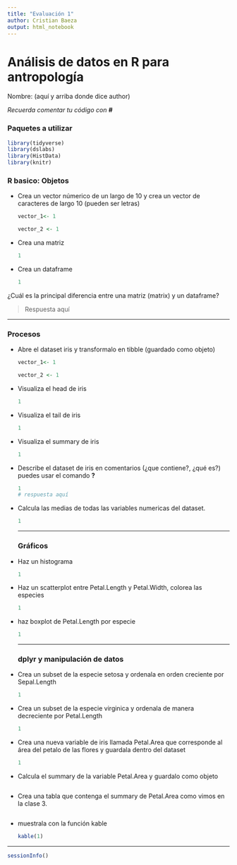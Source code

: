```yaml
---
title: "Evaluación 1"
author: Cristian Baeza
output: html_notebook
---
```


# Análisis de datos en R para antropología

Nombre: (aquí y arriba donde dice author)

*Recuerda comentar tu código con* **\#**

### Paquetes a utilizar

```r
library(tidyverse)
library(dslabs)
library(HistData)
library(knitr)
```

### R basico: Objetos

-   Crea un vector númerico de un largo de 10 y crea un vector de caracteres de largo 10 (pueden ser letras)

    ```r
    vector_1<- 1
      
    vector_2 <- 1

    ```

-   Crea una matriz

    ```r
    1
    ```

-   Crea un dataframe

    ```r
    1
    ```

¿Cuál es la principal diferencia entre una matriz (matrix) y un dataframe?

> Respuesta aquí

------------------------------------------------------------------------

### Procesos

-   Abre el dataset iris y transformalo en tibble (guardado como objeto)

    ```r
    vector_1<- 1
      
    vector_2 <- 1

    ```

-   Visualiza el head de iris

    ```r
    1
    ```

-   Visualiza el tail de iris

    ```r
    1
    ```

```{=html}
<!-- -->
```
-   Visualiza el summary de iris

    ```r
    1
    ```

-   Describe el dataset de iris en comentarios (¿que contiene?, ¿qué es?) puedes usar el comando **?**

    ```r
    1
    # respuesta aquí
    ```

```{=html}
<!-- -->
```
-   Calcula las medias de todas las variables numericas del dataset.

    ```r
    1
    ```

    ------------------------------------------------------------------------

    ### Gráficos

-   Haz un histograma

    ```r
    1
    ```

-   Haz un scatterplot entre Petal.Length y Petal.Width, colorea las especies

    ```r
    1
    ```

```{=html}
<!-- -->
```
-   haz boxplot de Petal.Length por especie

    ```r
    1

    ```

    ------------------------------------------------------------------------

    ### dplyr y manipulación de datos

-   Crea un subset de la especie setosa y ordenala en orden creciente por Sepal.Length

    ```r
    1
    ```

-   Crea un subset de la especie virginica y ordenala de manera decreciente por Petal.Length

    ```r
    1
    ```

```{=html}
<!-- -->
```
-   Crea una nueva variable de iris llamada Petal.Area que corresponde al área del petalo de las flores y guardala dentro del dataset

    ```r
    1
    ```

-   Calcula el summary de la variable Petal.Area y guardalo como objeto

    ```r

    ```

-   Crea una tabla que contenga el summary de Petal.Area como vimos en la clase 3.

    ```r

    ```

-   muestrala con la función kable

    ```r
    kable(1)
    ```

------------------------------------------------------------------------

```r
sessionInfo()
```
